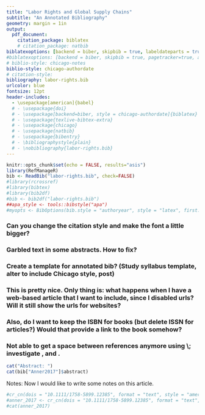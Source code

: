 ```yaml
---
title: "Labor Rights and Global Supply Chains"
subtitle: "An Annotated Bibliography"
geometry: margin = 1in
output: 
  pdf_document:
    citation_package: biblatex
    # citation_package: natbib
biblatexoptions: [backend = biber, skipbib = true, labeldateparts = true, isbn = false, annotation = false, url = false]
#biblatexoptions: [backend = biber, skipbib = true, pagetracker=true, autocite=inline, alldates=comp, labeldateparts=true, citetracker=true, uniquename=minfull, useeditor=true, usetranslator=true, usenamec=true, alltimes=12h, urltime=24h, datecirca=true, datezeros=false, dateuncertain=true, timezones=true, compressyears=true, ibidtracker=constrict, sorting=cms, punctfont, cmslos=true, nodates, uniquelist=minyear, maxbibnames=10, minbibnames=7, sortcase=false, abbreviate=false, dateabbrev=false, avdate=true]
# biblio-style: chicago-notes
biblio-style: chicago-authordate
# citation-style: 
bibliography: labor-rights.bib
urlcolor: blue
fontsize: 12pt
header-includes: 
  - \usepackage[american]{babel}
  # - \usepackage{doi}
  # - \usepackage[backend=biber, style = chicago-authordate]{biblatex}
  # - \usepackage{texlive-bibtex-extra}
  # - \usepackage{chicago}
  # - \usepackage{natbib}
  # - \usepackage{bibentry}
  # - \bibliographystyle{plain}
  # - \nobibliography{labor-rights.bib}
---
```


```r
knitr::opts_chunk$set(echo = FALSE, results="asis")
library(RefManageR)
bib <- ReadBib("labor-rights.bib", check=FALSE)
#library(rcrossref)
#library(bibtex)
#library(bib2df)
#bib <- bib2df("labor-rights.bib")
##apa_style <- tools::bibstyle("apa")
#myopts <- BibOptions(bib.style = "authoryear", style = "latex", first.inits=FALSE, max.names = 20)
```

### Can you change the citation style and make the font a little bigger? 
### Garbled text in some abstracts. How to fix? 
### Create a template for annotated bib? (Study syllabus template, alter to include Chicago style, post) 
### This is pretty nice. Only thing is: what happens when I have a web-based article that I want to include, since I disabled urls? Will it still show the urls for websites? 
### Also, do I want to keep the ISBN for books (but delete ISSN for articles?) Would that provide a link to the book somehow? 
### Not able to get a space between references anymore using \\; investigate \break, \newline and \bigbreak.

\fullcite{Anner2017} 

```r
cat("Abstract: ")
cat(bib["Anner2017"]$abstract)
```

Notes: Now I would like to write some notes on this article.

```r
#cr_cn(dois = "10.1111/1758-5899.12385", format = "text", style = "american-political-science-association")
#anner_2017 <- cr_cn(dois = "10.1111/1758-5899.12385", format = "text", style = "american-political-science-association")
#cat(anner_2017)
```

